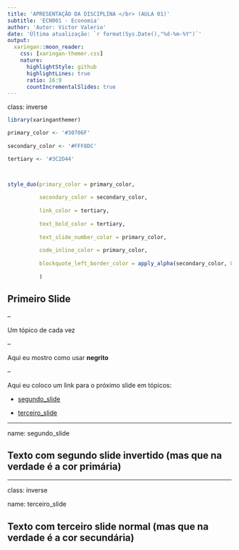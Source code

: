 ```yaml
---
title: 'APRESENTAÇÃO DA DISCIPLINA </br> (AULA 01)'
subtitle: 'ECN001 - Economia'
author: 'Autor: Victor Valerio'
date: 'Última atualização: `r format(Sys.Date(),"%d-%m-%Y")`'
output:
  xaringan::moon_reader:
    css: [xaringan-themer.css]
    nature:
      highlightStyle: github
      highlightLines: true
      ratio: 16:9
      countIncrementalSlides: true
---
```


class: inverse

```r


library(xaringanthemer)

primary_color <- '#30706F'
          
secondary_color <- '#FFF8DC'

tertiary <- '#3C2D44'



style_duo(primary_color = primary_color, 
          
          secondary_color = secondary_color,
          
          link_color = tertiary,
          
          text_bold_color = tertiary,
          
          text_slide_number_color = primary_color,
          
          code_inline_color = primary_color,
          
          blockquote_left_border_color = apply_alpha(secondary_color, 0.8)
          
          )

```

## Primeiro Slide

--

Um tópico de cada vez

--

Aqui eu mostro como usar **negrito**

--

Aqui eu coloco um link para o próximo slide em tópicos:

- [segundo_slide](#segundo_slide)

- [terceiro_slide](#terceiro_slide)

---

name: segundo_slide


## Texto com segundo slide invertido (mas que na verdade é a cor primária)

---
class: inverse

name: terceiro_slide

## Texto com terceiro slide normal (mas que na verdade é a cor secundária)
